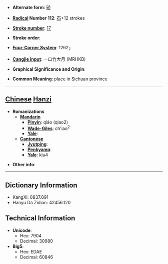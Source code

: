 * '''Alternate form''': [[硚]]

* '''[[Wiktionary:Chinese radical index| Radical]] Number 112''': [[Wiktionary:Chinese radical index 石|石]]+12 strokes

* '''[[Wiktionary:Chinese total strokes index|Stroke number]]''': [[Wiktionary:Chinese total strokes index 17|17]]

* '''Stroke order''': 

* '''[[Wiktionary:Chinese four corner index|Four-Corner System]]''': 1262<sub>7</sub>

* '''[[Wiktionary:Chinese Cangjie index|Cangjie input]]''': 一口竹大月 (MRHKB)

* '''Graphical Significance and Origin''': 

* '''Common Meaning''': place in Sichuan province

----

== [[Chinese]] [[Hanzi]] ==

* '''Romanizations'''
** '''[[Mandarin]]'''
*** '''[[Pinyin]]''': qiáo (qiao2)
*** '''[[Wade-Giles]]''': ch'iao<sup>2</sup>
*** '''[[Yale]]''': 
** '''[[Cantonese]]'''
*** '''[[Jyutping]]''':
*** '''[[Penkyamp]]''': 
*** '''[[Yale]]''': kiu4

* '''Other info''': 

----

== Dictionary Information ==

* KangXi: 0837.091
* Hanyu Da Zidian: 42456.120

== Technical Information ==

* '''Unicode''':
** Hex: 7904
** Decimal: 30980
* '''Big5''':
** Hex: EDAE
** Decimal: 60846